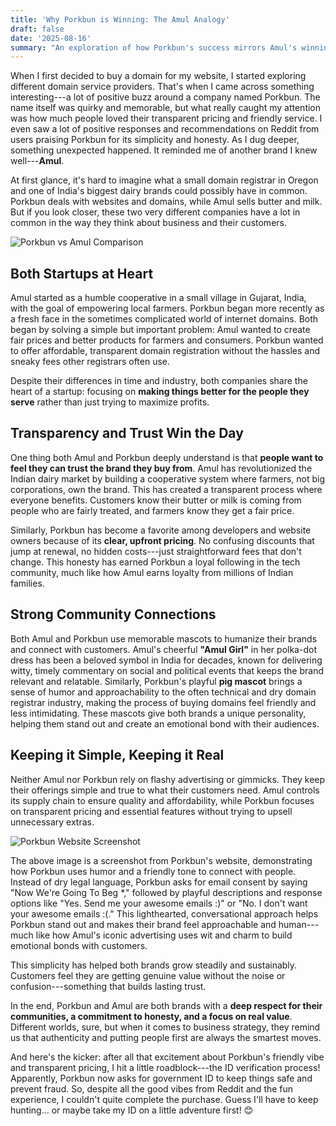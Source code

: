 ```yaml
---
title: 'Why Porkbun is Winning: The Amul Analogy'
draft: false
date: '2025-08-16'
summary: "An exploration of how Porkbun's success mirrors Amul's winning strategy: transparency, community connection, memorable branding, and authentic value. Two very different companies, one powerful business lesson about putting people first."
---
```


When I first decided to buy a domain for my website, I started exploring
different domain service providers. That's when I came across something
interesting---a lot of positive buzz around a company named Porkbun. The
name itself was quirky and memorable, but what really caught my
attention was how much people loved their transparent pricing and
friendly service. I even saw a lot of positive responses and
recommendations on Reddit from users praising Porkbun for its simplicity
and honesty. As I dug deeper, something unexpected happened. It reminded
me of another brand I knew well---**Amul**.

At first glance, it's hard to imagine what a small domain registrar in
Oregon and one of India's biggest dairy brands could possibly have in
common. Porkbun deals with websites and domains, while Amul sells butter
and milk. But if you look closer, these two very different companies
have a lot in common in the way they think about business and their
customers.

![Porkbun vs Amul Comparison](/static/images/porkbun-main.png)

## Both Startups at Heart

Amul started as a humble cooperative in a small village in Gujarat,
India, with the goal of empowering local farmers. Porkbun began more
recently as a fresh face in the sometimes complicated world of internet
domains. Both began by solving a simple but important problem: Amul
wanted to create fair prices and better products for farmers and
consumers. Porkbun wanted to offer affordable, transparent domain
registration without the hassles and sneaky fees other registrars often
use.

Despite their differences in time and industry, both companies share the
heart of a startup: focusing on **making things better for the people
they serve** rather than just trying to maximize profits.

## Transparency and Trust Win the Day

One thing both Amul and Porkbun deeply understand is that **people want
to feel they can trust the brand they buy from**. Amul has
revolutionized the Indian dairy market by building a cooperative system
where farmers, not big corporations, own the brand. This has created a
transparent process where everyone benefits. Customers know their butter
or milk is coming from people who are fairly treated, and farmers know
they get a fair price.

Similarly, Porkbun has become a favorite among developers and website
owners because of its **clear, upfront pricing**. No confusing discounts
that jump at renewal, no hidden costs---just straightforward fees that
don't change. This honesty has earned Porkbun a loyal following in the
tech community, much like how Amul earns loyalty from millions of Indian
families.

## Strong Community Connections

Both Amul and Porkbun use memorable mascots to humanize their brands and
connect with customers. Amul's cheerful **"Amul Girl"** in her polka-dot
dress has been a beloved symbol in India for decades, known for
delivering witty, timely commentary on social and political events that
keeps the brand relevant and relatable. Similarly, Porkbun's playful
**pig mascot** brings a sense of humor and approachability to the often
technical and dry domain registrar industry, making the process of
buying domains feel friendly and less intimidating. These mascots give
both brands a unique personality, helping them stand out and create an
emotional bond with their audiences.

## Keeping it Simple, Keeping it Real

Neither Amul nor Porkbun rely on flashy advertising or gimmicks. They
keep their offerings simple and true to what their customers need. Amul
controls its supply chain to ensure quality and affordability, while
Porkbun focuses on transparent pricing and essential features without
trying to upsell unnecessary extras.

![Porkbun Website Screenshot](/static/images/porkbun-screenshot.png)

The above image is a screenshot from Porkbun's website, demonstrating
how Porkbun uses humor and a friendly tone to connect with people.
Instead of dry legal language, Porkbun asks for email consent by saying
"Now We're Going To Beg \*," followed by playful descriptions and
response options like "Yes. Send me your awesome emails :)" or "No. I
don't want your awesome emails :(." This lighthearted, conversational
approach helps Porkbun stand out and makes their brand feel approachable
and human---much like how Amul's iconic advertising uses wit and charm
to build emotional bonds with customers.

This simplicity has helped both brands grow steadily and sustainably.
Customers feel they are getting genuine value without the noise or
confusion---something that builds lasting trust.

In the end, Porkbun and Amul are both brands with a **deep respect for
their communities, a commitment to honesty, and a focus on real value**.
Different worlds, sure, but when it comes to business strategy, they
remind us that authenticity and putting people first are always the
smartest moves.

And here's the kicker: after all that excitement about Porkbun's
friendly vibe and transparent pricing, I hit a little roadblock---the ID
verification process! Apparently, Porkbun now asks for government ID to
keep things safe and prevent fraud. So, despite all the good vibes from
Reddit and the fun experience, I couldn't quite complete the purchase.
Guess I'll have to keep hunting\... or maybe take my ID on a little
adventure first! 😊

